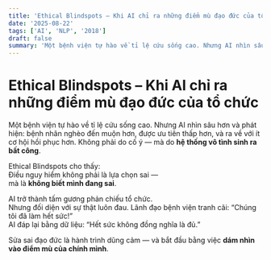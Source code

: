 ```yaml
---
title: 'Ethical Blindspots – Khi AI chỉ ra những điểm mù đạo đức của tổ chức'
date: '2025-08-22'
tags: ['AI', 'NLP', '2018']
draft: false
summary: 'Một bệnh viện tự hào về tỉ lệ cứu sống cao. Nhưng AI nhìn sâu hơn và phát hiện: bệnh nhân nghèo đến '
---
```


# Ethical Blindspots – Khi AI chỉ ra những điểm mù đạo đức của tổ chức

Một bệnh viện tự hào về tỉ lệ cứu sống cao. Nhưng AI nhìn sâu hơn và phát hiện: bệnh nhân nghèo đến muộn hơn, được ưu tiên thấp hơn, và ra về với ít cơ hội hồi phục hơn. Không phải do cố ý — mà do **hệ thống vô tình sinh ra bất công**.

Ethical Blindspots cho thấy:  
Điều nguy hiểm không phải là lựa chọn sai —  
mà là **không biết mình đang sai**.

AI trở thành tấm gương phản chiếu tổ chức.  
Nhưng đối diện với sự thật luôn đau. Lãnh đạo bệnh viện tranh cãi: “Chúng tôi đã làm hết sức!”  
AI đáp lại bằng dữ liệu: “Hết sức không đồng nghĩa là đủ.”

Sửa sai đạo đức là hành trình dũng cảm — và bắt đầu bằng việc **dám nhìn vào điểm mù của chính mình**.